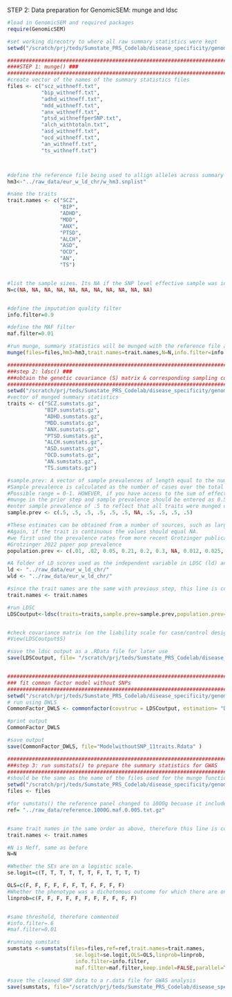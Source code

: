 
STEP 2: Data preparation for GenomicSEM: munge and ldsc

```R
#load in GenomicSEM and required packages
require(GenomicSEM)

#set working direcotry to where all raw summary statistics were kept
setwd("/scratch/prj/teds/Sumstate_PRS_Codelab/disease_specificity/genomicSEM/")

############################################################################################################
####STEP 1: munge() ###
############################################################################################################
#create vector of the names of the summary statistics files
files <- c("scz_withneff.txt",
           "bip_withneff.txt",
           "adhd_withneff.txt",
           "mdd_withneff.txt", 
           "anx_withneff.txt",
           "ptsd_withneffperSNP.txt",
           "alch_withtotaln.txt", 
           "asd_withneff.txt", 
           "ocd_withneff.txt", 
           "an_withneff.txt",
           "ts_withneff.txt")



#define the reference file being used to allign alleles across summary stats, this is the hapmap3 reference panel which has less SNP but better LD estimation apparently. 
hm3<-"../raw_data/eur_w_ld_chr/w_hm3.snplist"

#name the traits 
trait.names <- c("SCZ", 
                 "BIP", 
                 "ADHD",
                 "MDD", 
                 "ANX", 
                 "PTSD", 
                 "ALCH", 
                 "ASD", 
                 "OCD", 
                 "AN", 
                 "TS")


#list the sample sizes. Its NA if the SNP level effective sample was included in the file
N=c(NA, NA, NA, NA, NA, NA, NA, NA, NA, NA, NA)


#define the imputation quality filter
info.filter=0.9

#define the MAF filter
maf.filter=0.01

#run munge, summary statistics will be munged with the reference file and saved as xxx.sumstats.gz in the current work dir. 
munge(files=files,hm3=hm3,trait.names=trait.names,N=N,info.filter=info.filter,maf.filter=maf.filter)

############################################################################################################
###step 2: ldsc() ###
###obtain the genetic covariance (S) matrix & corresponding sampling covariance matrix (V)
############################################################################################################
setwd("/scratch/prj/teds/Sumstate_PRS_Codelab/disease_specificity/genomicSEM/")
#vector of munged summary statistics
traits <- c("SCZ.sumstats.gz", 
            "BIP.sumstats.gz", 
            "ADHD.sumstats.gz", 
            "MDD.sumstats.gz", 
            "ANX.sumstats.gz",
            "PTSD.sumstats.gz", 
            "ALCH.sumstats.gz", 
            "ASD.sumstats.gz", 
            "OCD.sumstats.gz", 
            "AN.sumstats.gz", 
            "TS.sumstats.gz")

#sample.prev: A vector of sample prevalences of length equal to the number of traits. 
#Sample prevalence is calculated as the number of cases over the total number of participants (i.e., cases + controls). 
#Possible range = 0-1. HOWEVER, if you have access to the sum of effective sample sizes then this should be entered for 
#munge in the prior step and sample prevalence should be entered as 0.5. If the trait is continuous, the values should equal NA.
#enter sample prevalence of .5 to reflect that all traits were munged using the sum of effective sample size
sample.prev <- c(.5, .5, .5, .5, .5, .5, NA, .5, .5, .5, .5)

#These estimates can be obtained from a number of sources, such as large scale epidemiological studies. Possible range = 0-1. 
#Again, if the trait is continuous the values should equal NA.
#we first used the prevalence rates from more recent Grotzinger publication (https://pubmed.ncbi.nlm.nih.gov/35973856/), but got inflated h2 so reverted back to 
#Grotzinger 2022 paper pop prevalence
population.prev <- c(.01, .02, 0.05, 0.21, 0.2, 0.3, NA, 0.012, 0.025, 0.009, 0.008)

#A folder of LD scores used as the independent variable in LDSC (ld) and LDSC weights (wld).
ld <- "../raw_data/eur_w_ld_chr/"
wld <- "../raw_data/eur_w_ld_chr/"

#since the trait names are the same with previous step, this line is commented 
trait.names <- trait.names

#run LDSC
LDSCoutput<-ldsc(traits=traits,sample.prev=sample.prev,population.prev=population.prev,ld=ld,wld=wld,trait.names=trait.names)


#check covariance matrix (on the liability scale for case/control designs)
#View(LDSCoutput$S)

#save the ldsc output as a .RData file for later use
save(LDSCoutput, file= "/scratch/prj/teds/Sumstate_PRS_Codelab/disease_specificity/genomicSEM/LDSC_11traits.RData")


############################################################################################################
### fit common factor model without SNPs
############################################################################################################
setwd("/scratch/prj/teds/Sumstate_PRS_Codelab/disease_specificity/genomicSEM/")
# run using DWLS
CommonFactor_DWLS <- commonfactor(covstruc = LDSCoutput, estimation= "DWLS")

#print output
CommonFactor_DWLS

#save output
save(CommonFactor_DWLS, file="ModelwithoutSNP_11traits.Rdata" )

############################################################################################################
###step 3: run sumstats() to prepare the summary statistics for GWAS
############################################################################################################
#should be the same as the name of the files used for the munge function in Step 1 above and the files should be in the same listed order used for the ldsc function in step 2. therefore this line is commentted 
setwd("/scratch/prj/teds/Sumstate_PRS_Codelab/disease_specificity/genomicSEM/")
files <- files

#for sumstats() the reference panel changed to 1000g becuase it include more SNPs
ref= "../raw_data/reference.1000G.maf.0.005.txt.gz"


#same trait names in the same order as above, therefore this line is commented
trait.names <- trait.names

#N is Neff, same as before
N=N

#Whether the SEs are on a logistic scale. 
se.logit=c(T, T, T, T, T, T, F, T, T, T, T)

OLS=c(F, F, F, F, F, F, T, F, F, F, F)
#Whether the phenotype was a dichotomous outcome for which there are only Z-statistics in the summary statistics file -or- it was a dichotomous outcome analyzed using an OLS estimator,
linprob=c(F, F, F, F, F, F, F, F, F, F, F)


#same threshold, therefore commented
#info.filter=.6
#maf.filter=0.01

#running sumstats
sumstats <-sumstats(files=files,ref=ref,trait.names=trait.names,
                      se.logit=se.logit,OLS=OLS,linprob=linprob,
                      info.filter=info.filter,
                      maf.filter=maf.filter,keep.indel=FALSE,parallel=TRUE,cores=100, N=N)

#save the cleaned SNP data to a r.data file for GWAS analysis
save(sumstats, file="/scratch/prj/teds/Sumstate_PRS_Codelab/disease_specificity/genomicSEM/P_sumstats_11traits.RData")
```